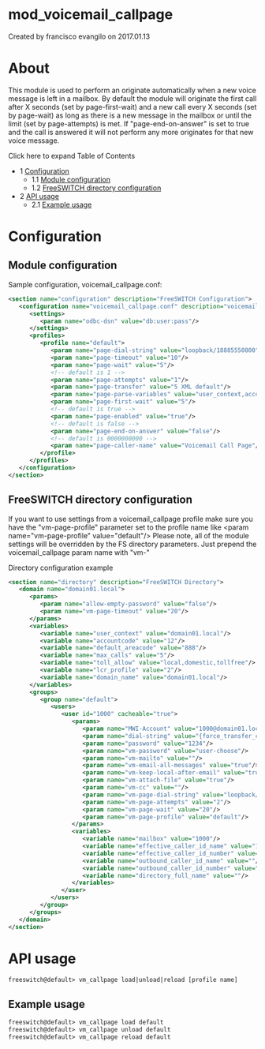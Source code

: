 
# mod_voicemail_callpage 

 Created by  francisco evangilo on 2017.01.13

# About

This module is used to perform an originate automatically when a new voice message is left in a mailbox. By default the module will originate the first call after X seconds (set by page-first-wait) and a new call every X seconds (set by page-wait) as long as there is a new message in the mailbox or until the limit (set by page-attempts) is met. If "page-end-on-answer" is set to true and the call is answered it will not perform any more originates for that new voice message.

Click here to expand Table of Contents

* 1 [Configuration](#module-configuration)  
   * 1.1 [Module configuration](#module-configuration)  
   * 1.2 [FreeSWITCH directory configuration](#freeswitch-directory-configuration)
* 2 [API usage](#-freeswitch--mod_voicemail_callpage-)  
   * 2.1 [Example usage](#example-usage)

# Configuration

## Module configuration

Sample configuration, voicemail\_callpage.conf:

```xml
<section name="configuration" description="FreeSWITCH Configuration">
   <configuration name="voicemail_callpage.conf" description="voicemail_callpage">
      <settings>
         <param name="odbc-dsn" value="db:user:pass"/>
      </settings>
      <profiles>
         <profile name="default">
            <param name="page-dial-string" value="loopback/18885550800"/>
            <param name="page-timeout" value="10"/>
            <param name="page-wait" value="5"/>
            <!-- default is 1 -->
            <param name="page-attempts" value="1"/>
            <param name="page-transfer" value="5 XML default"/>
            <param name="page-parse-variables" value="user_context,accountcode,default_areacode,max_calls,toll_allow,lcr_profile,mailbox,domain_name"/>
            <param name="page-first-wait" value="5"/>
            <!-- default is true -->
            <param name="page-enabled" value="true"/>
            <!-- default is false -->
            <param name="page-end-on-answer" value="false"/>
            <!-- default is 0000000000 -->
            <param name="page-caller-name" value="Voicemail Call Page"/>
         </profile>
      </profiles>
   </configuration>
</section>
```

## FreeSWITCH directory configuration

If you want to use settings from a voicemail\_callpage profile make sure you have the "vm-page-profile" parameter set to the profile name like &lt;param name="vm-page-profile" value="default"/> Please note, all of the module settings will be overridden by the FS directory parameters. Just prepend the voicemail\_callpage param name with "vm-"

Directory configuration example

```xml
<section name="directory" description="FreeSWITCH Directory">
   <domain name="domain01.local">
      <params>
         <param name="allow-empty-password" value="false"/>
         <param name="vm-page-timeout" value="20"/>
      </params>
      <variables>
         <variable name="user_context" value="domain01.local"/>
         <variable name="accountcode" value="12"/>
         <variable name="default_areacode" value="888"/>
         <variable name="max_calls" value="5"/>
         <variable name="toll_allow" value="local,domestic,tollfree"/>
         <variable name="lcr_profile" value="2"/>
         <variable name="domain_name" value="domain01.local"/>
      </variables>
      <groups>
         <group name="default">
            <users>
               <user id="1000" cacheable="true">
                  <params>
                     <param name="MWI-Account" value="1000@domain01.local"/>
                     <param name="dial-string" value="{force_transfer_context=domain01.local,sip_invite_domain=domain01.local,presence_id=1000@domain01.local}${sofia_contact(1000@domain01.local)},pickup/1000@domain01.local"/>
                     <param name="password" value="1234"/>
                     <param name="vm-password" value="user-choose"/>
                     <param name="vm-mailto" value=""/>
                     <param name="vm-email-all-messages" value="true"/>
                     <param name="vm-keep-local-after-email" value="true"/>
                     <param name="vm-attach-file" value="true"/>
                     <param name="vm-cc" value=""/>
                     <param name="vm-page-dial-string" value="loopback/18887778888"/>
                     <param name="vm-page-attempts" value="2"/>
                     <param name="vm-page-wait" value="20"/>
                     <param name="vm-page-profile" value="default"/>
                  </params>
                  <variables>
                     <variable name="mailbox" value="1000"/>
                     <variable name="effective_caller_id_name" value="1000"/>
                     <variable name="effective_caller_id_number" value="1000"/>
                     <variable name="outbound_caller_id_name" value=""/>
                     <variable name="outbound_caller_id_number" value="18885551468"/>
                     <variable name="directory_full_name" value=""/>
                  </variables>
               </user>
            </users>
         </group>
      </groups>
   </domain>
</section>
```

# API usage

```xml
freeswitch@default> vm_callpage load|unload|reload [profile name]
```

## Example usage

```xml
freeswitch@default> vm_callpage load default  
freeswitch@default> vm_callpage unload default  
freeswitch@default> vm_callpage reload default  
```


